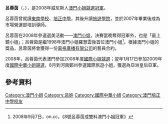 {{藝人
| 姓名 = 呂蓉茵
| 類型 = 女藝人
| 圖片 = 
| 圖片尺寸 = 200px
| 圖片簡介 = 呂蓉茵在2008年澳門小姐競選的官方宣傳照
| 英文名 = Florence LOI Ion Ian
| 綽號 = Florence
| 國籍 = {{CHN-MAC}}
| 籍貫 = 
| 出生日期 = {{Birth year and age|1985}}
| 出生地點 = {{MAC-1976}}
| 生肖 = 
| 星座 = 
| 逝世日期 =  
| 逝世地點 = 
| 職業 = 
| 語言 = [[粵語|粵語]]、[[英語|英語]]、[[國語|國語]]
| 三圍 = 
| 血型 = 
| 身高 = 
| 體重 = 
| 教育程度 = 大學畢業
| 宗教信仰 = 
| 配偶 =
| 音樂類型 = 
| 出身地 = [[澳門|澳門]]
| 活躍年代 = 
| 唱片公司 = 
| 經紀公司 = 
| 網站 = [https://web.archive.org/web/20080907203927/http://www.missmacaupageant.com/finalists/profile08.html 澳門小姐競選個人介紹]
| 獎項 = 2008年[[澳門小姐_(選美)|澳門小姐]][[冠軍|冠軍]]
| IMDb = 
| 電視節目 = 
}}

'''呂蓉茵'''（{{lang-pt|'''Florence LOI Ion Ian'''}}，{{bd|1985年||catIdx=L呂}}），是2008年威尼斯人[[澳門小姐_(選美)|澳門小姐競選]][[冠軍|冠軍]]。

呂蓉茵曾就讀[[東南學校|東南學校]]、[[澳門培正中學|培正中學]]，其後升讀[[旅遊學院|旅遊學院]]，並於2007年畢業後成為市場營運部培訓導師。

呂蓉茵在2008年參選選美活動——[[澳門小姐|澳門小姐]]，決賽當晚奪得冠軍外，也是「最上鏡小姐」；呂蓉茵是繼1998年澳門小姐羅慧雲後首位澳門小姐<ref>2008年9月7日，on.cc，《8號呂蓉茵成雙料澳門小姐冠軍》</ref>。根據澳門小姐的獎品，呂蓉茵將會獲得一份[[電視廣播有限公司|電視廣播有限公司]]的藝員合約。

2008年，呂蓉茵代表澳門參加2008年度[[國際小姐|國際小姐競選]]；翌年1月17日參加2009年度[[國際中華小姐競選|國際中華小姐競選]]，8月到河南鄭州參選國際旅遊小姐，獲選為亞洲皇后亞軍。

==參考資料==
<span style="font-size:smaller;">
<references />
</span>

[[Category:澳門小姐|Category:澳門小姐]]
[[Category:呂姓|Category:呂姓]]
[[Category:國際中華小姐|Category:國際中華小姐]]
[[Category:澳門培正中學校友|Category:澳門培正中學校友]]